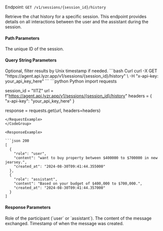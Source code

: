 Endpoint: `GET /v1/sessions/{session_id}/history`

Retrieve the chat history for a specific session. This endpoint provides details on all interactions between the user and the assistant during the session.

#### Path Parameters

<ParamField path="session_id " type="string" required>
    The unique ID of the session.
</ParamField>

#### Query String Parameters
<ParamField path="unix " type="boolean">
 Optional, filter results by Unix timestamp if needed.
</ParamField>

<CodeGroup>
<RequestExample>
```bash Curl
curl -X GET "https://agent.api.lyzr.app/v1/sessions/{session_id}/history" \
-H "x-api-key: your_api_key_here"
```
```python Python
import requests

session_id = "IITZ"
url = f"https://agent.api.lyzr.app/v1/sessions/{session_id}/history"
headers = {
    "x-api-key": "your_api_key_here"
}

response = requests.get(url, headers=headers)
```
</RequestExample>
</CodeGroup>

<ResponseExample>

```json 200
[
  {
    "role": "user",
    "content": "want to buy property between $400000 to $700000 in new jearsey.",
    "created_at": "2024-08-30T09:41:44.355000"
  },
  {
    "role": "assistant",
    "content": "Based on your budget of $400,000 to $700,000.",
    "created_at": "2024-08-30T09:41:44.357000"
  }
]

```

</ResponseExample>

#### Response Parameters
<ParamField path="role" type="string">
  Role of the participant (`user` or `assistant`).
</ParamField>
<ParamField path="content" type="string">
  The content of the message exchanged.
</ParamField>
<ParamField path="created_at" type="string">
  Timestamp of when the message was created.
</ParamField>

